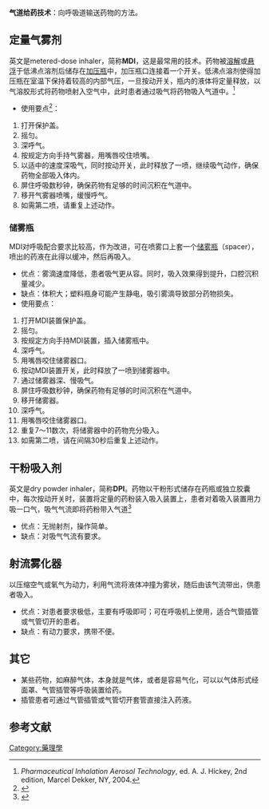 '''气道给药技术'''：向呼吸道输送药物的方法。
==定量气雾剂==
英文是metered-dose inhaler，简称'''MDI'''，这是最常用的技术。药物被[[溶解|溶解]]或[[悬浮|悬浮]]于低沸点溶剂后储存在[[加压瓶|加压瓶]]中，加压瓶口连接着一个开关。低沸点溶剂使得加压瓶在室温下保持着较高的内部气压，一旦按动开关，瓶内的液体将定量释放，以气溶胶形式将药物喷射入空气中，此时患者通过吸气将药物吸入气道中。<ref>''Pharmaceutical Inhalation Aerosol Technology'', ed. A. J. Hickey, 2nd edition, Marcel Dekker, NY, 2004.</ref> 
*使用要点<ref>{{Cite web |url= http://www.boehringer-ingelheim.com.cn/products/prescription_medicine/ai_quan_le/index.htm |title= 爱全乐®（异丙托溴铵）气雾剂使用说明书 |publisher= 上海勃林格殷格翰药业有限公司 |language= zh |accessdate= 2011-09-23 |deadurl= yes |archiveurl= https://web.archive.org/web/20120119063504/http://www.boehringer-ingelheim.com.cn/products/prescription_medicine/ai_quan_le/index.htm |archivedate= 2012-01-19 }}</ref>：
#打开保护盖。
#摇匀。
#深呼气。
#按规定方向手持气雾器，用嘴唇咬住喷嘴。
#以适中的速度深吸气，同时按动开关，此时释放了一喷，继续吸气动作，确保药物全部吸入体内。
#屏住呼吸数秒钟，确保药物有足够的时间沉积在气道中。
#移开气雾器喷嘴，缓慢呼气。
#如需第二喷，请重复上述动作。

===储雾瓶===
MDI对呼吸配合要求比较高，作为改进，可在喷雾口上套一个[[储雾瓶|储雾瓶]]（spacer），喷出的药液在此得以缓冲，然后再吸入。
*优点：雾滴速度降低，患者吸气更从容。同时，吸入效果得到提升，口腔沉积量减少。
*缺点：体积大；塑料瓶身可能产生静电，吸引雾滴导致部分药物损失。
*使用要点：
#打开MDI装置保护盖。
#摇匀。
#按规定方向手持MDI装置，插入储雾瓶中。
#深呼气。
#用嘴唇咬住储雾器口。
#按动MDI装置开关，此时释放了一喷到储雾器中。
#通过储雾器深、慢吸气。
#屏住呼吸数秒钟，确保药物有足够的时间沉积在气道中。
#移开储雾器。
#深呼气。
#用嘴唇咬住储雾器口。
#重复7～11数次，将储雾器中的药物充分吸入。
#如需第二喷，请在间隔30秒后重复上述动作。

==干粉吸入剂==
英文是dry powder inhaler，简称'''DPI'''。药物以干粉形式储存在药瓶或独立胶囊中，每次按动开关时，装置将定量的药粉装入吸入装置上，患者对着吸入装置用力吸一口气，吸气气流即将药粉带入气道<ref>{{Cite web |url= http://www.spiriva.com/assets/pdf/SPIRIVA_HandiHaler_Instructions.pdf |title= Patient’s Instructions for Use SPIRIVA® HandiHaler® |publisher= Boehringer Ingelheim International GmbH |language= en |accessdate= 2011-09-23 |deadurl= yes |archiveurl= https://web.archive.org/web/20111005073525/http://www.spiriva.com/assets/pdf/SPIRIVA_HandiHaler_Instructions.pdf |archivedate= 2011-10-05 }}</ref>
*优点：无抛射剂，操作简单。
*缺点：对吸气气流有要求。

==射流雾化器==
以压缩空气或氧气为动力，利用气流将液体冲撞为雾状，随后由该气流带出，供患者吸入。
*优点：对患者要求极低，主要有呼吸即可；可在呼吸机上使用，适合气管插管或气管切开的患者。
*缺点：有动力要求，携带不便。

==其它==
*某些药物，如麻醉气体，本身就是气体，或者是容易气化，可以以气体形式经面罩、气管插管等呼吸装置给药。
*插管患者可通过气管插管或气管切开套管直接注入药液。

==参考文献==
{{Reflist}}

[[Category:藥理學|Category:藥理學]]